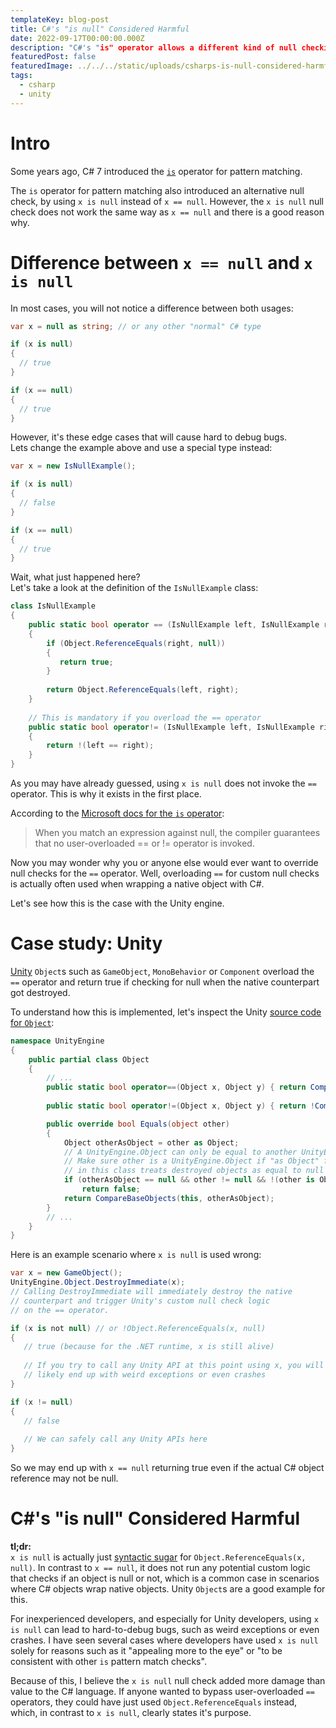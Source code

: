 ```yaml
---
templateKey: blog-post
title: C#'s "is null" Considered Harmful
date: 2022-09-17T00:00:00.000Z
description: "C#'s "is" operator allows a different kind of null checking, but in some cases, this may cause bugs that may be hard to debug"
featuredPost: false
featuredImage: ../../../static/uploads/csharps-is-null-considered-harmful.png
tags:
  - csharp
  - unity
---
```

# Intro
Some years ago, C# 7 introduced the [`is`](https://learn.microsoft.com/en-us/dotnet/csharp/language-reference/operators/is) operator for pattern matching.  
  
The `is` operator for pattern matching also introduced an alternative null check, by using `x is null` instead of `x == null`.  However, the `x is null` null check does not work the same way as `x == null` and there is a good reason why.

# Difference between `x == null` and `x is null`
In most cases, you will not notice a difference between both usages:  

```csharp
var x = null as string; // or any other "normal" C# type

if (x is null) 
{
  // true
}

if (x == null)
{
  // true
}
```
  
However, it's these edge cases that will cause hard to debug bugs.  
Lets change the example above and use a special type instead:  

```csharp
var x = new IsNullExample();

if (x is null) 
{
  // false
}

if (x == null)
{
  // true
}
```

Wait, what just happened here?  
Let's take a look at the definition of the `IsNullExample` class:  
```csharp
class IsNullExample
{
    public static bool operator == (IsNullExample left, IsNullExample right)
    {
        if (Object.ReferenceEquals(right, null))
        {
           return true;
        }
        
        return Object.ReferenceEquals(left, right);
    }
    
    // This is mandatory if you overload the == operator
    public static bool operator!= (IsNullExample left, IsNullExample right)
    {
        return !(left == right);
    }
}
```

As you may have already guessed, using `x is null` does not invoke the `==` operator. This is why it exists in the first place.  
  
According to the [Microsoft docs for the `is` operator](https://learn.microsoft.com/en-us/dotnet/csharp/language-reference/operators/is):  
> When you match an expression against null, the compiler guarantees that no user-overloaded == or != operator is invoked.  
  
Now you may wonder why you or anyone else would ever want to override null checks for the `==` operator. Well, overloading `==` for custom null checks is actually often used when wrapping a native object with C#.
    
Let's see how this is the case with the Unity engine.

# Case study: Unity
[Unity](https://unity.com/) `Object`s such as `GameObject`, `MonoBehavior` or `Component` overload the `==` operator and return true if checking for null when the native counterpart got destroyed. 

To understand how this is implemented, let's inspect the Unity [source code for `Object`](https://github.com/Unity-Technologies/UnityCsReference/blob/73c12b5a403abad9a300f01a81e7aaf30a0d30b5/Runtime/Export/Scripting/UnityEngineObject.bindings.cs#L390):  

```csharp
namespace UnityEngine
{
    public partial class Object
    {
        // ...
        public static bool operator==(Object x, Object y) { return CompareBaseObjects(x, y); }
    
        public static bool operator!=(Object x, Object y) { return !CompareBaseObjects(x, y); }

        public override bool Equals(object other)
        {
            Object otherAsObject = other as Object;
            // A UnityEngine.Object can only be equal to another UnityEngine.Object - or null if it has been destroyed.
            // Make sure other is a UnityEngine.Object if "as Object" fails. The explicit "is" check is required since the == operator
            // in this class treats destroyed objects as equal to null
            if (otherAsObject == null && other != null && !(other is Object))
                return false;
            return CompareBaseObjects(this, otherAsObject);
        }
        // ...
    }
}
````

Here is an example scenario where `x is null` is used wrong:
```csharp
var x = new GameObject();
UnityEngine.Object.DestroyImmediate(x);
// Calling DestroyImmediate will immediately destroy the native  
// counterpart and trigger Unity's custom null check logic 
// on the == operator.

if (x is not null) // or !Object.ReferenceEquals(x, null)
{
   // true (because for the .NET runtime, x is still alive) 
 
   // If you try to call any Unity API at this point using x, you will 
   // likely end up with weird exceptions or even crashes
}

if (x != null)
{
   // false  
 
   // We can safely call any Unity APIs here
}
```

So we may end up with `x == null` returning true even if the actual C# object reference may not be null.  

# C#'s "is null" Considered Harmful
**tl;dr:**   
`x is null` is actually just [syntactic sugar](https://en.wikipedia.org/wiki/Syntactic_sugar) for `Object.ReferenceEquals(x, null)`. In contrast to `x == null`, it does not run any potential custom logic that checks if an object is null or not, which is a common case in scenarios where C# objects wrap native objects. Unity `Object`s are a good example for this.

For inexperienced developers, and especially for Unity developers, using `x is null` can lead to hard-to-debug bugs, such as weird exceptions or even crashes.  I have seen several cases where developers have used `x is null` solely for reasons such as it "appealing more to the eye" or "to be consistent with other `is` pattern match checks".

Because of this, I believe the `x is null` null check added more damage than value to the C# language. If anyone wanted to bypass user-overloaded `==` operators, they could have just used `Object.ReferenceEquals` instead, which, in contrast to `x is null`, clearly states it's purpose.